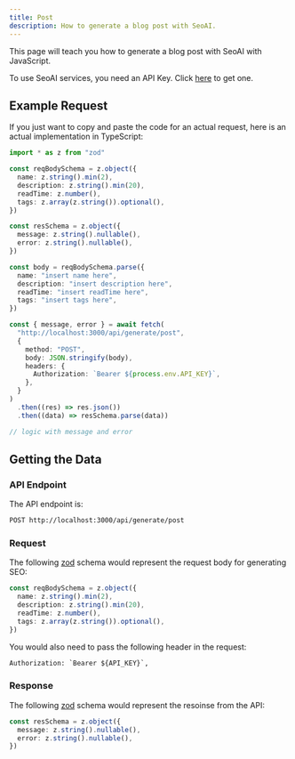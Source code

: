 ```yaml
---
title: Post
description: How to generate a blog post with SeoAI.
---
```


This page will teach you how to generate a blog post with SeoAI with JavaScript.

<Callout>

To use SeoAI services, you need an API Key. Click [here](/dashboard/usage) to get one.

</Callout>

## Example Request

If you just want to copy and paste the code for an actual request, here is an actual implementation in TypeScript:

```ts
import * as z from "zod"

const reqBodySchema = z.object({
  name: z.string().min(2),
  description: z.string().min(20),
  readTime: z.number(),
  tags: z.array(z.string()).optional(),
})

const resSchema = z.object({
  message: z.string().nullable(),
  error: z.string().nullable(),
})

const body = reqBodySchema.parse({
  name: "insert name here",
  description: "insert description here",
  readTime: "insert readTime here",
  tags: "insert tags here",
})

const { message, error } = await fetch(
  "http://localhost:3000/api/generate/post",
  {
    method: "POST",
    body: JSON.stringify(body),
    headers: {
      Authorization: `Bearer ${process.env.API_KEY}`,
    },
  }
)
  .then((res) => res.json())
  .then((data) => resSchema.parse(data))

// logic with message and error
```

## Getting the Data

### API Endpoint

The API endpoint is:

```txt
POST http://localhost:3000/api/generate/post
```

### Request

The following [zod](https://zod.dev/) schema would represent the request body for generating SEO:

```ts
const reqBodySchema = z.object({
  name: z.string().min(2),
  description: z.string().min(20),
  readTime: z.number(),
  tags: z.array(z.string()).optional(),
})
```

You would also need to pass the following header in the request:

```txt
Authorization: `Bearer ${API_KEY}`,
```

### Response

The following [zod](https://zod.dev/) schema would represent the resoinse from the API:

```ts
const resSchema = z.object({
  message: z.string().nullable(),
  error: z.string().nullable(),
})
```
